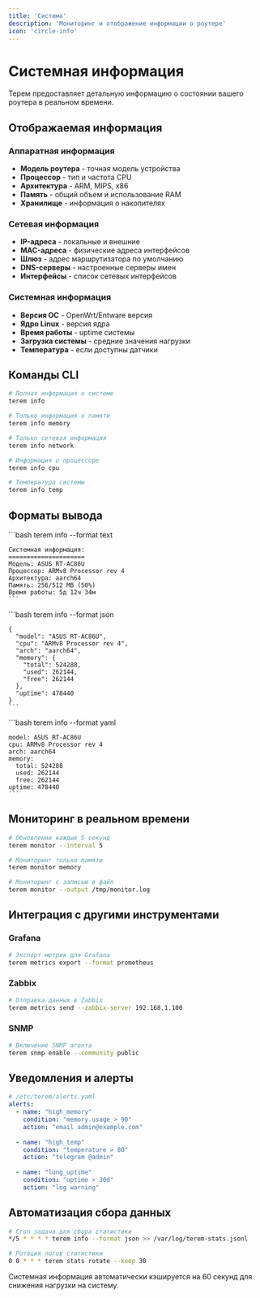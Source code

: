 ```yaml
---
title: 'Система'
description: 'Мониторинг и отображение информации о роутере'
icon: 'circle-info'
---
```


# Системная информация

Терем предоставляет детальную информацию о состоянии вашего роутера в реальном времени.

## Отображаемая информация

### Аппаратная информация
- **Модель роутера** - точная модель устройства
- **Процессор** - тип и частота CPU
- **Архитектура** - ARM, MIPS, x86
- **Память** - общий объем и использование RAM
- **Хранилище** - информация о накопителях

### Сетевая информация
- **IP-адреса** - локальные и внешние
- **MAC-адреса** - физические адреса интерфейсов
- **Шлюз** - адрес маршрутизатора по умолчанию
- **DNS-серверы** - настроенные серверы имен
- **Интерфейсы** - список сетевых интерфейсов

### Системная информация
- **Версия ОС** - OpenWrt/Entware версия
- **Ядро Linux** - версия ядра
- **Время работы** - uptime системы
- **Загрузка системы** - средние значения нагрузки
- **Температура** - если доступны датчики

## Команды CLI

```bash
# Полная информация о системе
terem info

# Только информация о памяти
terem info memory

# Только сетевая информация
terem info network

# Информация о процессоре
terem info cpu

# Температура системы
terem info temp
```

## Форматы вывода

<Tabs>
  <Tab title="Текстовый">
    ```bash
    terem info --format text
    
    Системная информация:
    =====================
    Модель: ASUS RT-AC86U
    Процессор: ARMv8 Processor rev 4
    Архитектура: aarch64
    Память: 256/512 MB (50%)
    Время работы: 5д 12ч 34м
    ```
  </Tab>
  <Tab title="JSON">
    ```bash
    terem info --format json
    
    {
      "model": "ASUS RT-AC86U",
      "cpu": "ARMv8 Processor rev 4",
      "arch": "aarch64",
      "memory": {
        "total": 524288,
        "used": 262144,
        "free": 262144
      },
      "uptime": 478440
    }
    ```
  </Tab>
  <Tab title="YAML">
    ```bash
    terem info --format yaml
    
    model: ASUS RT-AC86U
    cpu: ARMv8 Processor rev 4
    arch: aarch64
    memory:
      total: 524288
      used: 262144
      free: 262144
    uptime: 478440
    ```
  </Tab>
</Tabs>

## Мониторинг в реальном времени

```bash
# Обновление каждые 5 секунд
terem monitor --interval 5

# Мониторинг только памяти
terem monitor memory

# Мониторинг с записью в файл
terem monitor --output /tmp/monitor.log
```

## Интеграция с другими инструментами

### Grafana
```bash
# Экспорт метрик для Grafana
terem metrics export --format prometheus
```

### Zabbix
```bash
# Отправка данных в Zabbix
terem metrics send --zabbix-server 192.168.1.100
```

### SNMP
```bash
# Включение SNMP агента
terem snmp enable --community public
```

## Уведомления и алерты

```yaml
# /etc/terem/alerts.yaml
alerts:
  - name: "high_memory"
    condition: "memory.usage > 90"
    action: "email admin@example.com"
  
  - name: "high_temp"
    condition: "temperature > 80"
    action: "telegram @admin"
  
  - name: "long_uptime"
    condition: "uptime > 30d"
    action: "log warning"
```

## Автоматизация сбора данных

```bash
# Cron задача для сбора статистики
*/5 * * * * terem info --format json >> /var/log/terem-stats.jsonl

# Ротация логов статистики
0 0 * * * terem stats rotate --keep 30
```

<Note>
  Системная информация автоматически кэшируется на 60 секунд для снижения нагрузки на систему.
</Note>